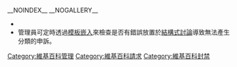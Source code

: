 {{NoteTA/MediaWiki}}
__NOINDEX__ __NOGALLERY__
{{admin-backlog-categories}}
{{Wikipedia category}}
{{adminbacklog|4}}
{{empty_category}}
{{shortcut|CAT:UNB|CAT:UNBLOCK|CAT:UNBAN}}

* {{red|'''注意︰被封禁或禁制用戶在用戶討論頁使用<code>{{tl|Unblock}}</code>或<code>{{tl|Unban}}</code>之前，請先閱讀 [[Wikipedia:封禁申诉指导|Wikipedia:封禁申诉指导]]。'''}}
* 管理員可定時透過[[Special:链入页面/Template:Unblock/open|模板嵌入]]來檢查是否有錯誤放置於[[WP:FLOW|結構式討論]]導致無法產生分類的申訴。

[[Category:維基百科管理|Category:維基百科管理]]
[[Category:維基百科請求|Category:維基百科請求]]
[[Category:維基百科封禁|Category:維基百科封禁]]